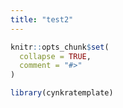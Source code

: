 ```yaml
---
title: "test2"
---
```


```r
knitr::opts_chunk$set(
  collapse = TRUE,
  comment = "#>"
)
```

```r
library(cynkratemplate)
```
